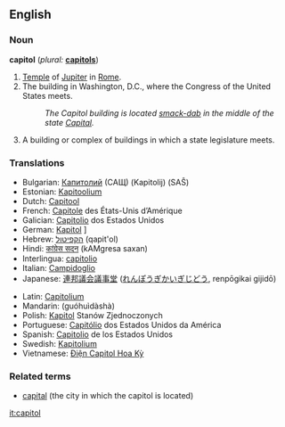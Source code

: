 ==English==

===Noun===
'''capitol'''  (''plural:'' '''[[capitols]]''')
#[[Temple]] of [[Jupiter]] in [[Rome]].
#The building in Washington, D.C., where the Congress of the United States meets.
#:''The Capitol building is located [[smack-dab]] in the middle of the state [[Capital]].''
#A building or complex of buildings in which a state legislature meets.

===Translations===
{{trans-top|The building in Washington, D.C., where the Congress of the United States meets.}}
*Bulgarian: [[Капитолий]] (САЩ) (Kapitolij) (SAŜ)
*Estonian: [[Kapitoolium]]
*Dutch: [[Capitool]]
*French: [[Capitole]] des États-Unis d’Amérique {{m}}
*Galician: [[Capitolio]] dos Estados Unidos {{m}}
*German: [[Kapitol]] {{n}}]
*Hebrew: [[הקפיטול]] (qapit'ol)
*Hindi: [[कांग्रेस सदन]] (kAMgresa saxan) {{m}}
*Interlingua: [[capitolio]]  
*Italian: [[Campidoglio]] {{m}} 
*Japanese: [[連邦議会議事堂]] ([[れんぽうぎかいぎじどう]], renpōgikai gijidō)
{{trans-mid}}
*Latin: [[Capitolium]] {{n}}
*Mandarin: {{zh-ts|國會大廈|国会大厦}} (guóhuìdàshà)
*Polish: [[Kapitol]] Stanów Zjednoczonych
*Portuguese: [[Capitólio]] dos Estados Unidos da América {{m}}
*Spanish: [[Capitolio]] de los Estados Unidos {{m}}
*Swedish: [[Kapitolium]]
*Vietnamese: [[Điện Capitol Hoa Kỳ]]
{{trans-bottom}}

===Related terms===
*[[capital]] (the city in which the capitol is located)

[[it:capitol]]